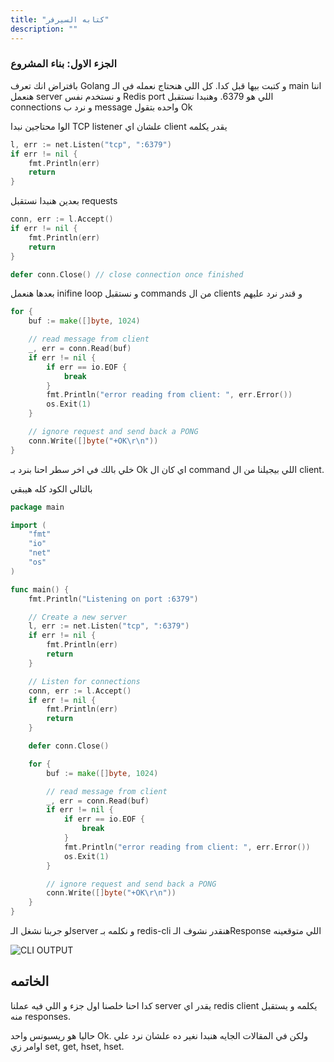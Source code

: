 ```yaml
---
title: "كتابه السيرفر"
description: ""
---
```




### الجزء الاول: بناء المشروع

بافتراض انك تعرف Golang و كتبت بيها قبل كدا. كل اللي هنحتاج نعمله في الـ main اننا هنعمل server و نستخدم نفس Redis port اللي هو 6379. وهنبدا نستقبل connections و نرد ب message واحده بتقول Ok


الوا محتاجين نبدا TCP listener علشان اي client يقدر يكلمه


```go
l, err := net.Listen("tcp", ":6379")
if err != nil {
    fmt.Println(err)
    return
}
```


بعدين هنبدا نستقبل requests


```go
conn, err := l.Accept()
if err != nil {
    fmt.Println(err)
    return
}

defer conn.Close() // close connection once finished
```


بعدها هنعمل inifine loop و نستقبل commands من ال clients و قندر نرد عليهم


```go
for {
    buf := make([]byte, 1024)

    // read message from client
    _, err = conn.Read(buf)
    if err != nil {
        if err == io.EOF {
            break
        }
        fmt.Println("error reading from client: ", err.Error())
        os.Exit(1)
    }

    // ignore request and send back a PONG
    conn.Write([]byte("+OK\r\n"))
}
```


خلي بالك في اخر سطر احنا بنرد بـ Ok اي كان ال command اللي بيجيلنا من ال client.

بالتالي الكود كله هيبقي



```go
package main

import (
	"fmt"
	"io"
	"net"
	"os"
)

func main() {
	fmt.Println("Listening on port :6379")

	// Create a new server
	l, err := net.Listen("tcp", ":6379")
	if err != nil {
		fmt.Println(err)
		return
	}

	// Listen for connections
	conn, err := l.Accept()
	if err != nil {
		fmt.Println(err)
		return
	}

	defer conn.Close()

	for {
		buf := make([]byte, 1024)

		// read message from client
		_, err = conn.Read(buf)
		if err != nil {
			if err == io.EOF {
				break
			}
			fmt.Println("error reading from client: ", err.Error())
			os.Exit(1)
		}

		// ignore request and send back a PONG
		conn.Write([]byte("+OK\r\n"))
	}
}
```



لو جربنا نشغل الـserver و نكلمه بـ redis-cli هنقدر نشوف الـResponse اللي متوقعينه

![CLI OUTPUT](/images/build-redis-from-scratch/part-1/cli-output.png)

## الخاتمه

كدا احنا خلصنا اول جزء و اللي فيه عملنا server يقدر اي redis client يكلمه و يستقبل منه responses.

حاليا هو ريسبونس واحد Ok. ولكن في المقالات الجايه هنبدا نغير ده علشان نرد علي اوامر زي set, get, hset, hset.

